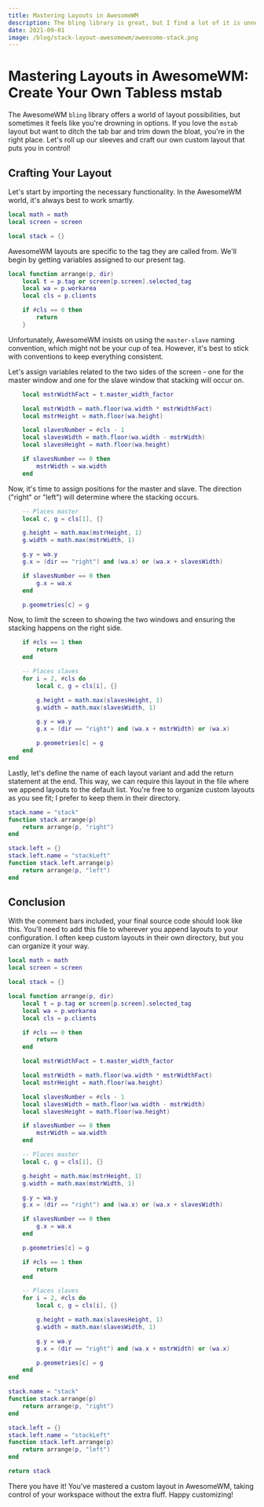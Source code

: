 ```yaml
---
title: Mastering Layouts in AwesomeWM
description: The bling library is great, but I find a lot of it is unnecessary for my uses and while I love the mstab layout, I don't love the tab bar it provides. Instead let's make our own layout without the tab bar or bloat!
date: 2021-09-01
image: /blog/stack-layout-awesomewm/aweesome-stack.png
---
```

# Mastering Layouts in AwesomeWM: Create Your Own Tabless mstab

The AwesomeWM `bling` library offers a world of layout possibilities, but sometimes it feels like you're drowning in options. If you love the `mstab` layout but want to ditch the tab bar and trim down the bloat, you're in the right place. Let's roll up our sleeves and craft our own custom layout that puts you in control!

## Crafting Your Layout

Let's start by importing the necessary functionality. In the AwesomeWM world, it's always best to work smartly.

```lua
local math = math
local screen = screen

local stack = {}
```

AwesomeWM layouts are specific to the tag they are called from. We'll begin by getting variables assigned to our present tag.

```lua
local function arrange(p, dir)
    local t = p.tag or screen[p.screen].selected_tag
    local wa = p.workarea
    local cls = p.clients

    if #cls == 0 then
        return
    }
```

Unfortunately, AwesomeWM insists on using the `master-slave` naming convention, which might not be your cup of tea. However, it's best to stick with conventions to keep everything consistent.

Let's assign variables related to the two sides of the screen - one for the master window and one for the slave window that stacking will occur on.

```lua
    local mstrWidthFact = t.master_width_factor

    local mstrWidth = math.floor(wa.width * mstrWidthFact)
    local mstrHeight = math.floor(wa.height)

    local slavesNumber = #cls - 1
    local slavesWidth = math.floor(wa.width - mstrWidth)
    local slavesHeight = math.floor(wa.height)

    if slavesNumber == 0 then
        mstrWidth = wa.width
    end
```

Now, it's time to assign positions for the master and slave. The direction ("right" or "left") will determine where the stacking occurs.

```lua
    -- Places master
    local c, g = cls[1], {}

    g.height = math.max(mstrHeight, 1)
    g.width = math.max(mstrWidth, 1)

    g.y = wa.y
    g.x = (dir == "right") and (wa.x) or (wa.x + slavesWidth)

    if slavesNumber == 0 then
        g.x = wa.x
    end

    p.geometries[c] = g
```

Now, to limit the screen to showing the two windows and ensuring the stacking happens on the right side.

```lua
    if #cls == 1 then
        return
    end

    -- Places slaves
    for i = 2, #cls do
        local c, g = cls[i], {}

        g.height = math.max(slavesHeight, 1)
        g.width = math.max(slavesWidth, 1)

        g.y = wa.y
        g.x = (dir == "right") and (wa.x + mstrWidth) or (wa.x)

        p.geometries[c] = g
    end
end
```

Lastly, let's define the name of each layout variant and add the return statement at the end. This way, we can require this layout in the file where we append layouts to the default list. You're free to organize custom layouts as you see fit; I prefer to keep them in their directory.

```lua
stack.name = "stack"
function stack.arrange(p)
    return arrange(p, "right")
end

stack.left = {}
stack.left.name = "stackLeft"
function stack.left.arrange(p)
    return arrange(p, "left")
end
```

## Conclusion

With the comment bars included, your final source code should look like this. You'll need to add this file to wherever you append layouts to your configuration. I often keep custom layouts in their own directory, but you can organize it your way.

```lua
local math = math
local screen = screen

local stack = {}

local function arrange(p, dir)
    local t = p.tag or screen[p.screen].selected_tag
    local wa = p.workarea
    local cls = p.clients

    if #cls == 0 then
        return
    end

    local mstrWidthFact = t.master_width_factor

    local mstrWidth = math.floor(wa.width * mstrWidthFact)
    local mstrHeight = math.floor(wa.height)

    local slavesNumber = #cls - 1
    local slavesWidth = math.floor(wa.width - mstrWidth)
    local slavesHeight = math.floor(wa.height)

    if slavesNumber == 0 then
        mstrWidth = wa.width
    end

    -- Places master
    local c, g = cls[1], {}

    g.height = math.max(mstrHeight, 1)
    g.width = math.max(mstrWidth, 1)

    g.y = wa.y
    g.x = (dir == "right") and (wa.x) or (wa.x + slavesWidth)

    if slavesNumber == 0 then
        g.x = wa.x
    end

    p.geometries[c] = g

    if #cls == 1 then
        return
    end

    -- Places slaves
    for i = 2, #cls do
        local c, g = cls[i], {}

        g.height = math.max(slavesHeight, 1)
        g.width = math.max(slavesWidth, 1)

        g.y = wa.y
        g.x = (dir == "right") and (wa.x + mstrWidth) or (wa.x)

        p.geometries[c] = g
    end
end

stack.name = "stack"
function stack.arrange(p)
    return arrange(p, "right")
end

stack.left = {}
stack.left.name = "stackLeft"
function stack.left.arrange(p)
    return arrange(p, "left")
end

return stack
```

There you have it! You've mastered a custom layout in AwesomeWM, taking control of your workspace without the extra fluff. Happy customizing!





























































































































































































































